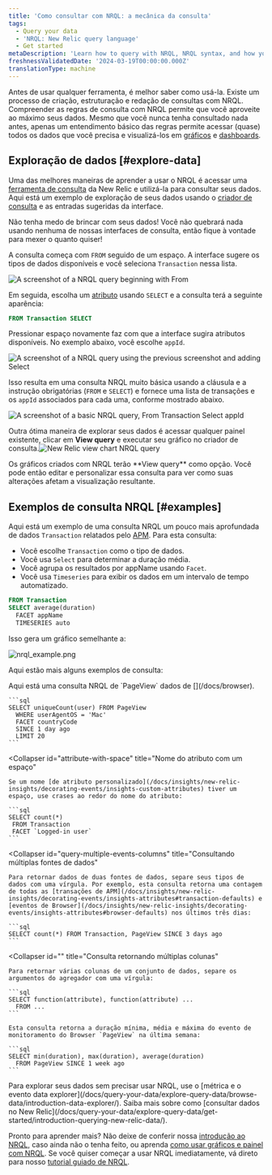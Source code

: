 ```yaml
---
title: 'Como consultar com NRQL: a mecânica da consulta'
tags:
  - Query your data
  - 'NRQL: New Relic query language'
  - Get started
metaDescription: 'Learn how to query with NRQL, NRQL syntax, and how you can explore your data.'
freshnessValidatedDate: '2024-03-19T00:00:00.000Z'
translationType: machine
---
```


Antes de usar qualquer ferramenta, é melhor saber como usá-la. Existe um processo de criação, estruturação e redação de consultas com NRQL. Compreender as regras de consulta com NRQL permite que você aproveite ao máximo seus dados. Mesmo que você nunca tenha consultado nada antes, apenas um entendimento básico das regras permite acessar (quase) todos os dados que você precisa e visualizá-los em [gráficos](/docs/query-your-data/explore-query-data/use-charts/use-your-charts) e [dashboards](/docs/query-your-data/explore-query-data/dashboards/introduction-dashboards).

## Exploração de dados [#explore-data]

Uma das melhores maneiras de aprender a usar o NRQL é acessar uma [ferramenta de consulta](/docs/query-your-data/nrql-new-relic-query-language/get-started/introduction-nrql-new-relics-query-language#where) da New Relic e utilizá-la para consultar seus dados. Aqui está um exemplo de exploração de seus dados usando o [criador de consulta](/docs/chart-builder/use-chart-builder/get-started/introduction-chart-builder) e as entradas sugeridas da interface.

<Callout variant="tip">
  Não tenha medo de brincar com seus dados! Você não quebrará nada usando nenhuma de nossas interfaces de consulta, então fique à vontade para mexer o quanto quiser!
</Callout>

A consulta começa com `FROM` seguido de um espaço. A interface sugere os tipos de dados disponíveis e você seleciona `Transaction` nessa lista.

<img
  title="nrql_query01.png"
  alt="A screenshot of a NRQL query beginning with From"
  src="/images/queries-nrql_screenshot-crop_event-definitions-query-builder.webp"
/>

Em seguida, escolha um [atributo](/docs/using-new-relic/welcome-new-relic/get-started/glossary#attribute) usando `SELECT` e a consulta terá a seguinte aparência:

```sql
FROM Transaction SELECT
```

Pressionar espaço novamente faz com que a interface sugira atributos disponíveis. No exemplo abaixo, você escolhe `appId`.

<img
  title="nrql_query02.png"
  alt="A screenshot of a NRQL query using the previous screenshot and adding Select"
  src="/images/queries-nrql_screenshot-crop_attribute-definitions-query-builder.webp"
/>

Isso resulta em uma consulta NRQL muito básica usando a cláusula e a instrução obrigatórias (`FROM` e `SELECT`) e fornece uma lista de <InlinePopover type="apm"/>transações e os `appId` associados para cada uma, conforme mostrado abaixo.

<img
  title="basic_nrql_example.png"
  alt="A screenshot of a basic NRQL query, From Transaction Select appId"
  src="/images/queries-nrql_screenshot-crop_basic-nrql-query-example.webp"
/>

Outra ótima maneira de explorar seus dados é acessar qualquer painel existente, clicar em <DNT>**View query**</DNT> e executar seu gráfico no criador de consulta.<img title="new-relic-view-chart-nrql-query.png" alt="New Relic view chart NRQL query" src="/images/queries-nrql_screenshot-crop_view-query-for-chart.webp"/>

<figcaption>
  Os gráficos criados com NRQL terão <DNT>**View query**</DNT> como opção. Você pode então editar e personalizar essa consulta para ver como suas alterações afetam a visualização resultante.
</figcaption>

## Exemplos de consulta NRQL [#examples]

Aqui está um exemplo de uma consulta NRQL um pouco mais aprofundada de dados `Transaction` relatados pelo [APM](/docs/apm). Para esta consulta:

* Você escolhe `Transaction` como o tipo de dados.
* Você usa `Select` para determinar a duração média.
* Você agrupa os resultados por appName usando `Facet`.
* Você usa `Timeseries` para exibir os dados em um intervalo de tempo automatizado.

```sql
FROM Transaction 
SELECT average(duration) 
  FACET appName 
  TIMESERIES auto
```

Isso gera um gráfico semelhante a:

<img
  title="nrql_example.png"
  alt="nrql_example.png"
  src="/images/queries-nrql_screenshot-crop_nrql-example-timeseries.webp"
/>

Aqui estão mais alguns exemplos de consulta:

<CollapserGroup>
  <Collapser
    id="basic-browser-nrql"
    title="Consulta NRQL básica de dados do Browser"
  >
    Aqui está uma consulta NRQL de `PageView` dados de [<InlinePopover type="browser"/>](/docs/browser).

    ```sql
    SELECT uniqueCount(user) FROM PageView 
      WHERE userAgentOS = 'Mac' 
      FACET countryCode
      SINCE 1 day ago 
      LIMIT 20
    ```
  </Collapser>

  <Collapser
    id="attribute-with-space"
    title="Nome do atributo com um espaço"
  >
    Se um nome [de atributo personalizado](/docs/insights/new-relic-insights/decorating-events/insights-custom-attributes) tiver um espaço, use crases ao redor do nome do atributo:

    ```sql
    SELECT count(*)
     FROM Transaction
     FACET `Logged-in user`
    ```
  </Collapser>

  <Collapser
    id="query-multiple-events-columns"
    title="Consultando múltiplas fontes de dados"
  >
    Para retornar dados de duas fontes de dados, separe seus tipos de dados com uma vírgula. Por exemplo, esta consulta retorna uma contagem de todas as [transações de APM](/docs/insights/new-relic-insights/decorating-events/insights-attributes#transaction-defaults) e [eventos de Browser](/docs/insights/new-relic-insights/decorating-events/insights-attributes#browser-defaults) nos últimos três dias:

    ```sql
    SELECT count(*) FROM Transaction, PageView SINCE 3 days ago
    ```
  </Collapser>

  <Collapser
    id=""
    title="Consulta retornando múltiplas colunas"
  >
    Para retornar várias colunas de um conjunto de dados, separe os argumentos do agregador com uma vírgula:

    ```sql
    SELECT function(attribute), function(attribute) ...
      FROM ...
    ```

    Esta consulta retorna a duração mínima, média e máxima do evento de monitoramento do Browser `PageView` na última semana:

    ```sql
    SELECT min(duration), max(duration), average(duration)
      FROM PageView SINCE 1 week ago
    ```
  </Collapser>
</CollapserGroup>

<Callout variant="important">
  Para explorar seus dados sem precisar usar NRQL, use o [métrica e o evento data explorer](/docs/query-your-data/explore-query-data/browse-data/introduction-data-explorer/). Saiba mais sobre como [consultar dados no New Relic](/docs/query-your-data/explore-query-data/get-started/introduction-querying-new-relic-data/).
</Callout>

Pronto para aprender mais? Não deixe de conferir nossa [introdução ao NRQL,](/docs/query-your-data/nrql-new-relic-query-language/get-started/introduction-nrql-new-relics-query-language/) caso ainda não o tenha feito, ou aprenda [como usar gráficos e painel com NRQL](/docs/query-your-data/nrql-new-relic-query-language/get-started/charts-and-dashboards-with-nrql/). Se você quiser começar a usar NRQL imediatamente, vá direto para nosso [tutorial guiado de NRQL](/docs/query-your-data/nrql-new-relic-query-language/get-started/introduction-nrql-tutorial/).
